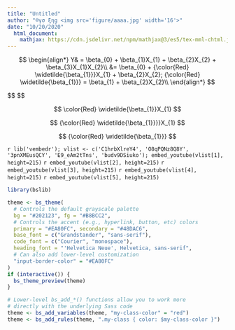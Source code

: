 ```yaml
---
title: "Untitled"
author: "®γσ ξηg <img src='figure/aaaa.jpg' width='16'>"
date: "10/20/2020"
  html_document: 
    mathjax: https://cdn.jsdelivr.net/npm/mathjax@3/es5/tex-mml-chtml.js
---
```


$$
\begin{align*}
 Y& = \beta_{0} + \beta_{1}X_{1} + \beta_{2}X_{2} + \beta_{3}X_{1}X_{2}\\ 
 &= \beta_{0} + {\color{Red} \widetilde{\beta_{1}}}X_{1} + \beta_{2}X_{2}; {\color{Red} \widetilde{\beta_{1}}} = \beta_{1} + \beta_{2}X_{2}\\
\end{align*}
$$

$$
\begin{align*}
\color{red}{x} + \color{blue}{y}\\

{\color{red} x} + {\color{blue} y}\\

\color{Red} \beta_{1}X_{1}\\

{\color{Red} \beta_{1}}X_{1}\\
\end{align*}
$$

$$
\color{Red} \widetilde{\beta_{1}}X_{1}
$$

$$
{\color{Red} \widetilde{\beta_{1}}}}X_{1}
$$

$$
{\color{Red} \widetilde{\beta_{1}}}
$$

`r lib('vembedr'); vlist <- c('C1hrbXlreY4', 'O8qPQNz8Q8Y', '3pnXMEusQCY', 'E9_eAm2tTns', 'budv9DSiuko'); embed_youtube(vlist[1], height=215)` `r embed_youtube(vlist[2], height=215)` `r embed_youtube(vlist[3], height=215)` `r embed_youtube(vlist[4], height=215)` `r embed_youtube(vlist[5], height=215)`

```r
library(bslib)

theme <- bs_theme(
  # Controls the default grayscale palette
  bg = "#202123", fg = "#B8BCC2",
  # Controls the accent (e.g., hyperlink, button, etc) colors
  primary = "#EA80FC", secondary = "#48DAC6",
  base_font = c("Grandstander", "sans-serif"),
  code_font = c("Courier", "monospace"),
  heading_font = "'Helvetica Neue', Helvetica, sans-serif",
  # Can also add lower-level customization
  "input-border-color" = "#EA80FC"
)
if (interactive()) {
  bs_theme_preview(theme)
}

# Lower-level bs_add_*() functions allow you to work more
# directly with the underlying Sass code
theme <- bs_add_variables(theme, "my-class-color" = "red")
theme <- bs_add_rules(theme, ".my-class { color: $my-class-color }")
```

